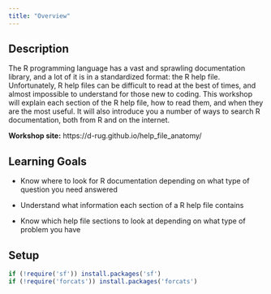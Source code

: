 ```yaml
---
title: "Overview"
---
```



## Description

The R programming language has a vast and sprawling documentation library, and
a lot of it is in a standardized format: the R help file. Unfortunately, R help 
files can be difficult to read at the best of times, and almost impossible to
understand for those new to coding. This workshop will explain each section 
of the R help file, how to read them, and when they are the most useful. It 
will also introduce you a number of ways to search R documentation, both from R
and on the internet.


**Workshop site:** https://d-rug.github.io/help_file_anatomy/

## Learning Goals 

  * Know where to look for R documentation depending on what type of question 
  you need answered
  
  * Understand what information each section of a R help file contains 
  
  * Know which help file sections to look at depending on what type of problem
  you have
  
## Setup

```r

if (!require('sf')) install.packages('sf')
if (!require('forcats')) install.packages('forcats')


```

